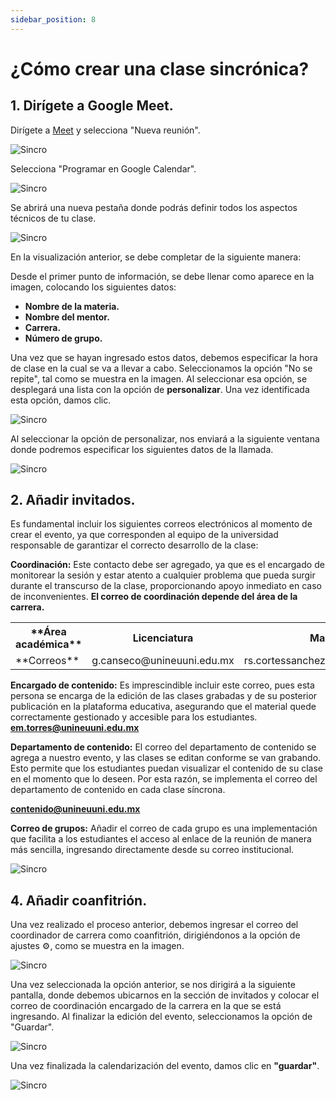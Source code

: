 ```yaml
---
sidebar_position: 8
---
```



# ¿Cómo crear una clase sincrónica?

## 1. Dirígete a Google Meet.

Dirígete a [Meet](https://meet.google.com) y selecciona "Nueva reunión".

![Sincro](./img/evento1.jpg)

Selecciona "Programar en Google Calendar".

![Sincro](./img/evento3.jpg)

Se abrirá una nueva pestaña donde podrás definir todos los aspectos técnicos de tu
clase.

![Sincro](./img/evento4.jpg)

En la visualización anterior, se debe completar de la siguiente manera:

Desde el primer punto de información, se debe llenar como aparece en la imagen, colocando los siguientes datos:

- **Nombre de la materia.**
- **Nombre del mentor.**
- **Carrera.**
- **Número de grupo.**

Una vez que se hayan ingresado estos datos, debemos especificar la hora de clase en la cual se va a llevar a cabo. Seleccionamos la opción "No se repite", tal como se muestra en la imagen. Al seleccionar esa opción, se desplegará una lista con la opción de **personalizar**. Una vez identificada esta opción, damos clic.

![Sincro](./img/evento9.jpg)

Al seleccionar la opción de personalizar, nos enviará a la siguiente ventana donde podremos especificar los siguientes datos de la llamada.

![Sincro](./img/evento19.jpg)

## 2. Añadir invitados.

Es fundamental incluir los siguientes correos electrónicos al momento de crear el evento, ya que corresponden al equipo de la universidad responsable de garantizar el correcto desarrollo de la clase:

**Coordinación:** Este contacto debe ser agregado, ya que es el encargado de monitorear la sesión y estar atento a cualquier problema que pueda surgir durante el transcurso de la clase, proporcionando apoyo inmediato en caso de inconvenientes.
**El correo de coordinación depende del área de la carrera.**
<table>
  <tr>
    <th>**Área académica**</th>
    <th>Licenciatura</th>
    <th>Maestría</th>
    <th>Ingeniería</th>
    <th>Doctorado</th>
  </tr>
  <tr>
    <td>**Correos**</td>
    <td>g.canseco@unineuuni.edu.mx</td>
    <td>rs.cortessanchez@unineuuni.edu.mx</td>
    <td>ri.munoz@unineuuni.edu.mx</td>
    <td>sc.valerio@unineuuni.edu.mx</td>
  </tr>
</table>

**Encargado de contenido:** Es imprescindible incluir este correo, pues esta persona se encarga de la edición de las clases grabadas y de su posterior publicación en la plataforma educativa, asegurando que el material quede correctamente gestionado y accesible para los estudiantes.
**em.torres@unineuuni.edu.mx**

**Departamento de contenido:** El correo del departamento de contenido se agrega a nuestro evento, y las clases se editan conforme se van grabando. Esto permite que los estudiantes puedan visualizar el contenido de su clase en el momento que lo deseen. Por esta razón, se implementa el correo del departamento de contenido en cada clase síncrona. 

**contenido@unineuuni.edu.mx**

**Correo de grupos:** Añadir el correo de cada grupo es una implementación que facilita a los estudiantes el acceso al enlace de la reunión de manera más sencilla, ingresando directamente desde su correo institucional.

![Sincro](./img/imagen66.jpg)

## 4. Añadir coanfitrión.

Una vez realizado el proceso anterior, debemos ingresar el correo del coordinador de carrera como coanfitrión, dirigiéndonos a la opción de ajustes ⚙, como se muestra en la imagen.

![Sincro](./img/imagen44.jpg)

Una vez seleccionada la opción anterior, se nos dirigirá a la siguiente pantalla, donde debemos ubicarnos en la sección de invitados y colocar el correo de coordinación encargado de la carrera en la que se está ingresando. Al finalizar la edición del evento, seleccionamos la opción de "Guardar".

![Sincro](./img/evento18.jpg)

Una vez finalizada la calendarización del evento, damos clic en **"guardar"**.

![Sincro](./img/imagen99.jpg)



